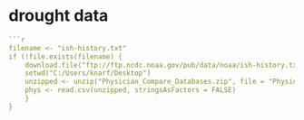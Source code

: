 # drought data
```r
```r
filename <- "ish-history.txt"
if (!file.exists(filename) {
    download.file("ftp://ftp.ncdc.noaa.gov/pub/data/noaa/ish-history.txt", destfile = "ish-history.txt")
    setwd("C:/Users/knarf/Desktop")
    unzipped <- unzip("Physician_Compare_Databases.zip", file = "Physician_Compare_Databases/National_Downloadable_File.csv")
    phys <- read.csv(unzipped, stringsAsFactors = FALSE)
    }
}

```